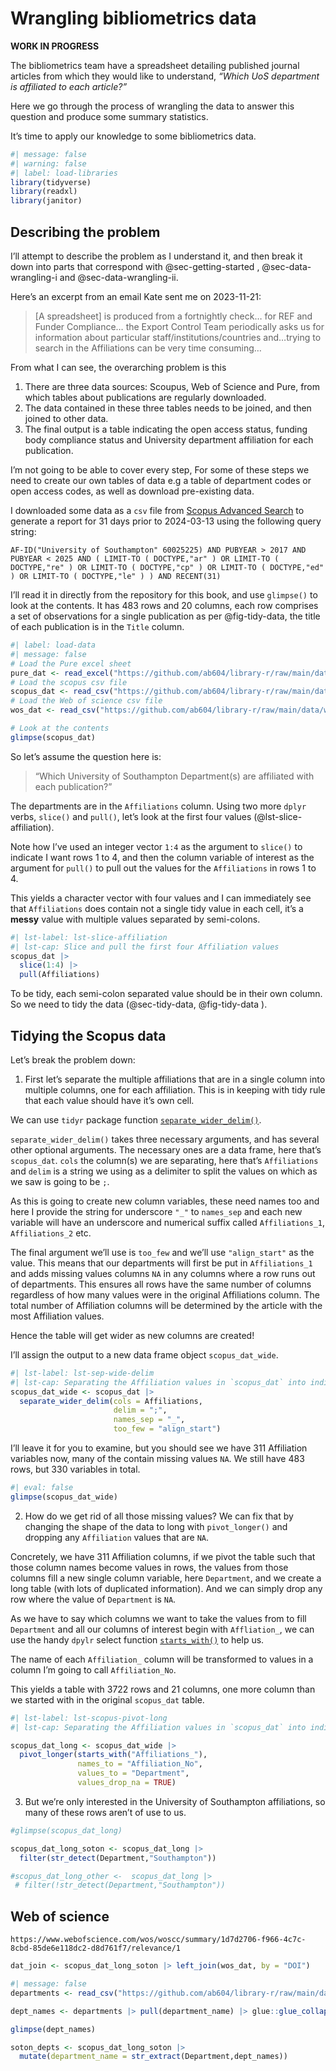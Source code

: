 # Wrangling bibliometrics data {#sec-wrangling-bibliometrics-data}

**WORK IN PROGRESS**

::: {#bibliometrics-summary .callout-important .unnumbered title="Summary" appearance="simple" icon="false"}
The bibliometrics team have a spreadsheet detailing published journal articles from which they would like to understand, *"Which UoS department is affiliated to each article?"*

Here we go through the process of wrangling the data to answer this question and produce some summary statistics.
:::

It's time to apply our knowledge to some bibliometrics data.

```r
#| message: false
#| warning: false
#| label: load-libraries
library(tidyverse)
library(readxl)
library(janitor)
```

## Describing the problem

I'll attempt to describe the problem as I understand it, and then break it down into parts that correspond with @sec-getting-started , @sec-data-wrangling-i and @sec-data-wrangling-ii.

Here's an excerpt from an email Kate sent me on 2023-11-21:

> \[A spreadsheet\] is produced from a fortnightly check... for REF and Funder Compliance... the Export Control Team periodically asks us for information about particular staff/institutions/countries and...trying to search in the Affiliations can be very time consuming...

From what I can see, the overarching problem is this

:::{.callout-note appearance="simple" icon="false"}
1. There are three data sources: Scoupus, Web of Science and Pure, from which tables about publications are regularly downloaded.
2. The data contained in these three tables needs to be joined, and then joined to other data.
3. The final output is a table indicating the open access status, funding body compliance status and University department affiliation for each publication.
:::

I'm not going to be able to cover every step, For some of these steps we need to create our own tables of data e.g a table of department codes or open access codes, as well as download pre-existing data. 

I downloaded some data as a `csv` file from [Scopus Advanced Search](https://www.scopus.com/search/form.uri?display=advanced) to generate a report for 31 days prior to 2024-03-13 using the following query string:

```         
AF-ID("University of Southampton" 60025225) AND PUBYEAR > 2017 AND PUBYEAR < 2025 AND ( LIMIT-TO ( DOCTYPE,"ar" ) OR LIMIT-TO ( DOCTYPE,"re" ) OR LIMIT-TO ( DOCTYPE,"cp" ) OR LIMIT-TO ( DOCTYPE,"ed" ) OR LIMIT-TO ( DOCTYPE,"le" ) ) AND RECENT(31)
```

I'll read it in directly from the repository for this book, and use `glimpse()` to look at the contents. It has 483 rows and 20 columns, each row comprises a set of observations for a single publication as per @fig-tidy-data, the title of each publication is in the `Title` column.

```r
#| label: load-data
#| message: false
# Load the Pure excel sheet
pure_dat <- read_excel("https://github.com/ab604/library-r/raw/main/data/pure-2024-03-26.xls")
# Load the scopus csv file
scopus_dat <- read_csv("https://github.com/ab604/library-r/raw/main/data/scopus-2024-03-13.csv")
# Load the Web of science csv file
wos_dat <- read_csv("https://github.com/ab604/library-r/raw/main/data/web-of-science-2024-03-26.csv", skip = 3)

# Look at the contents
glimpse(scopus_dat)
```

So let's assume the question here is:

> "Which University of Southampton Department(s) are affiliated with each publication?"

The departments are in the `Affiliations` column. Using two more `dplyr` verbs, `slice()` and `pull()`, let's look at the first four values (@lst-slice-affiliation).

::: {.callout-note appearance="simple" icon="false"}
Note how I've used an integer vector `1:4` as the argument to `slice()` to indicate I want rows 1 to 4, and then the column variable of interest as the argument for `pull()` to pull out the values for the `Affiliations` in rows 1 to 4.
:::

This yields a character vector with four values and I can immediately see that `Affiliations` does contain not a single tidy value in each cell, it's a **messy** value with multiple values separated by semi-colons.

```r
#| lst-label: lst-slice-affiliation
#| lst-cap: Slice and pull the first four Affiliation values 
scopus_dat |>         
  slice(1:4) |>       
  pull(Affiliations)  
```

To be tidy, each semi-colon separated value should be in their own column. So we need to tidy the data (@sec-tidy-data, @fig-tidy-data ).

## Tidying the Scopus data

Let's break the problem down:

1.  First let's separate the multiple affiliations that are in a single column into multiple columns, one for each affiliation. This is in keeping with tidy rule that each value should have it's own cell.

We can use `tidyr` package function [`separate_wider_delim()`](https://tidyr.tidyverse.org/reference/separate_wider_delim.html).

`separate_wider_delim()` takes three necessary arguments, and has several other optional arguments. The necessary ones are a data frame, here that's `scopus_dat`. `cols` the column(s) we are separating, here that's `Affiliations` and `delim` is a string we using as a delimiter to split the values on which as we saw is going to be `;`.

As this is going to create new column variables, these need names too and here I provide the string for underscore `"_"` to `names_sep` and each new variable will have an underscore and numerical suffix called `Affiliations_1`, `Affiliations_2` etc.

The final argument we'll use is `too_few` and we'll use `"align_start"` as the value. This means that our departments will first be put in `Affiliations_1` and adds missing values columns `NA` in any columns where a row runs out of departments. This ensures all rows have the same number of columns regardless of how many values were in the original Affiliations column. The total number of Affiliation columns will be determined by the article with the most Affiliation values. 

Hence the table will get wider as new columns are created!

I'll assign the output to a new data frame object `scopus_dat_wide`.

```r
#| lst-label: lst-sep-wide-delim
#| lst-cap: Separating the Affiliation values in `scopus_dat` into individual columns using `separate_wider_delim()`. 
scopus_dat_wide <- scopus_dat |> 
  separate_wider_delim(cols = Affiliations, 
                       delim = ";", 
                       names_sep = "_", 
                       too_few = "align_start")
```

I'll leave it for you to examine, but you should see we have 311 Affiliation variables now, many of the contain missing values `NA`. We still have 483 rows, but 330 variables in total.

```r
#| eval: false
glimpse(scopus_dat_wide) 
```

2. How do we get rid of all those missing values? We can fix that by changing the shape of the data to long with `pivot_longer()` and dropping any `Affiliation` values that are `NA`.

Concretely, we have 311 Affiliation columns, if we pivot the table such that those column names become values in rows, the values from those columns fill a new single column variable, here `Department`, and we create a long table (with lots of duplicated information). And we can simply drop any row where the value of `Department` is `NA`.

As we have to say which columns we want to take the values from to fill `Department` and all our columns of interest begin with `Affliation_`, we can use the handy `dpylr` select function [`starts_with()`](https://dplyr.tidyverse.org/reference/select.html) to help us.

The name of each `Affiliation_` column will be transformed to values in a column I'm going to call `Affiliation_No`.

This yields a table with 3722 rows and 21 columns, one more column than we started with in the original `scopus_dat` table.

```r
#| lst-label: lst-scopus-pivot-long
#| lst-cap: Separating the Affiliation values in `scopus_dat` into individual columns using `separate_wider_delim()`. 

scopus_dat_long <- scopus_dat_wide |> 
  pivot_longer(starts_with("Affiliations_"),
               names_to = "Affiliation_No", 
               values_to = "Department", 
               values_drop_na = TRUE)
```

3. But we're only interested in the University of Southampton affiliations, so many of these rows aren't of use to us.

```r
#glimpse(scopus_dat_long)

scopus_dat_long_soton <- scopus_dat_long |> 
  filter(str_detect(Department,"Southampton"))

#scopus_dat_long_other <-  scopus_dat_long |> 
 # filter(!str_detect(Department,"Southampton"))
```
## Web of science

`https://www.webofscience.com/wos/woscc/summary/1d7d2706-f966-4c7c-8cbd-85de6e118dc2-d8d761f7/relevance/1`

```r
dat_join <- scopus_dat_long_soton |> left_join(wos_dat, by = "DOI")
```


```r
#| message: false
departments <- read_csv("https://github.com/ab604/library-r/raw/main/data/faculty-and-department-codes-2024-03-18.csv")

dept_names <- departments |> pull(department_name) |> glue::glue_collapse(sep = "|")

glimpse(dept_names)

soton_depts <- scopus_dat_long_soton |> 
  mutate(department_name = str_extract(Department,dept_names))
```
